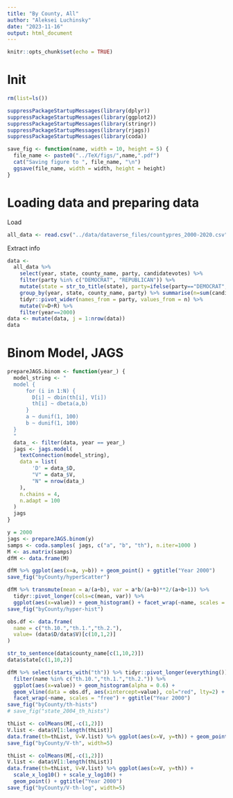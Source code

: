 ```yaml
---
title: "By County, All"
author: "Aleksei Luchinsky"
date: "2023-11-16"
output: html_document
---
```


```r
knitr::opts_chunk$set(echo = TRUE)
```

# Init

```r
rm(list=ls())
```


```r
suppressPackageStartupMessages(library(dplyr))
suppressPackageStartupMessages(library(ggplot2))
suppressPackageStartupMessages(library(stringr))
suppressPackageStartupMessages(library(rjags))
suppressPackageStartupMessages(library(coda))
```


```r
save_fig <- function(name, width = 10, height = 5) {
  file_name <- paste0("../TeX/figs/",name,".pdf")
  cat("Saving figure to ", file_name, "\n")
  ggsave(file_name, width = width, height = height)
}
```



# Loading data and preparing data

Load

```r
all_data <- read.csv("../data/dataverse_files/countypres_2000-2020.csv")
```

Extract info

```r
data <- 
  all_data %>% 
    select(year, state, county_name, party, candidatevotes) %>% 
    filter(party %in% c("DEMOCRAT", "REPUBLICAN")) %>%
    mutate(state = str_to_title(state), party=ifelse(party=="DEMOCRAT", "D","R")) %>% 
    group_by(year, state, county_name, party) %>% summarise(n=sum(candidatevotes)) %>% ungroup %>% 
    tidyr::pivot_wider(names_from = party, values_from = n) %>%
    mutate(V=D+R) %>% 
    filter(year==2000)
data <- mutate(data, j = 1:nrow(data))
data
```

# Binom Model, JAGS

```r
prepareJAGS.binom <- function(year_) {
  model_string <- "
  model {
      for (i in 1:N) {
        D[i] ~ dbin(th[i], V[i])
        th[i] ~ dbeta(a,b)
      }
      a ~ dunif(1, 100)
      b ~ dunif(1, 100)
  }
  "
  data_ <- filter(data, year == year_)
  jags <- jags.model(
    textConnection(model_string),
    data = list(
        'D' = data_$D,
        "V" = data_$V,
        "N" = nrow(data_)
    ),
    n.chains = 4,
    n.adapt = 100
  )
  jags
}
```

```r
y = 2000
jags <- prepareJAGS.binom(y)
samps <- coda.samples( jags, c("a", "b", "th"), n.iter=1000 )
M <- as.matrix(samps)
dfM <- data.frame(M)
```
```r
dfM %>% ggplot(aes(x=a, y=b)) + geom_point() + ggtitle("Year 2000")
save_fig("byCounty/hyperScatter")
```

```r
dfM %>% transmute(mean = a/(a+b), var = a*b/(a+b)**2/(a+b+1)) %>% 
  tidyr::pivot_longer(cols=c(mean, var)) %>% 
  ggplot(aes(x=value)) + geom_histogram() + facet_wrap(~name, scales = "free") + ggtitle("Year 2000")
save_fig("byCounty/hyper-hist")
```

```r
obs.df <- data.frame(
  name = c("th.10.","th.1.","th.2."), 
  value= (data$D/data$V)[c(10,1,2)]
)
```

```r
str_to_sentence(data$county_name[c(1,10,2)])
data$state[c(1,10,2)]
```


```r
dfM %>% select(starts_with("th")) %>% tidyr::pivot_longer(everything()) %>% 
  filter(name %in% c("th.10.","th.1.","th.2.")) %>% 
  ggplot(aes(x=value)) + geom_histogram(alpha = 0.6) + 
  geom_vline(data = obs.df, aes(xintercept=value), col="red", lty=2) +
  facet_wrap(~name, scales = "free") + ggtitle("Year 2000")
save_fig("byCounty/th-hists")
# save_fig("state_2004_th_hists")
```
```r
thList <- colMeans(M[,-c(1,2)])
V.list <- data$V[1:length(thList)]
data.frame(th=thList, V=V.list) %>% ggplot(aes(x=V, y=th)) + geom_point() + ggtitle("Year 2000")
save_fig("byCounty/V-th", width=5)
```

```r
thList <- colMeans(M[,-c(1,2)])
V.list <- data$V[1:length(thList)]
data.frame(th=thList, V=V.list) %>% ggplot(aes(x=V, y=th)) + 
  scale_x_log10() + scale_y_log10() +
  geom_point() + ggtitle("Year 2000")
save_fig("byCounty/V-th-log", width=5)
```
